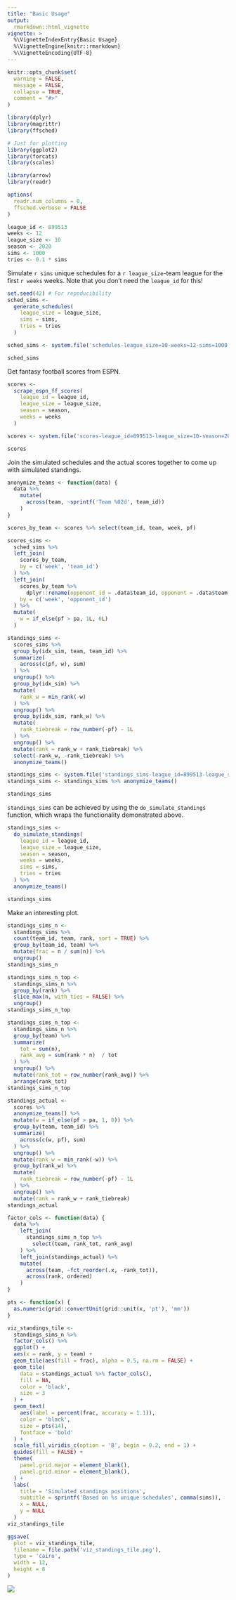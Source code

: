 ```yaml
---
title: "Basic Usage"
output: 
  rmarkdown::html_vignette
vignette: >
  %\VignetteIndexEntry{Basic Usage}
  %\VignetteEngine{knitr::rmarkdown}
  %\VignetteEncoding{UTF-8}
---
```


```r
knitr::opts_chunk$set(
  warning = FALSE,
  message = FALSE,
  collapse = TRUE,
  comment = "#>"
)
```

```r
library(dplyr)
library(magrittr)
library(ffsched)

# Just for plotting
library(ggplot2)
library(forcats)
library(scales)
```

```r
library(arrow)
library(readr)
```

```r
options(
  readr.num_columns = 0,
  ffsched.verbose = FALSE
)
```

```r
league_id <- 899513
weeks <- 12
league_size <- 10
season <- 2020
sims <- 1000
tries <- 0.1 * sims
```

Simulate `r sims` unique schedules for a `r league_size`-team league for the first `r weeks` weeks. Note that you don't need the `league_id` for this!

```r
set.seed(42) # For repoducibility
sched_sims <-
  generate_schedules(
    league_size = league_size,
    sims = sims,
    tries = tries
  )
```

```r
sched_sims <- system.file('schedules-league_size=10-weeks=12-sims=1000.parquet', package = 'ffsched') %>% arrow::read_parquet()
```

```r
sched_sims
```

Get fantasy football scores from ESPN.

```r
scores <-
  scrape_espn_ff_scores(
    league_id = league_id,
    league_size = league_size,
    season = season,
    weeks = weeks
  )
```

```r
scores <- system.file('scores-league_id=899513-league_size=10-season=2020-weeks=12.csv', package = 'ffsched') %>% readr::read_csv()
```

```r
scores
```

Join the simulated schedules and the actual scores together to come up with simulated standings.

```r
anonymize_teams <- function(data) {
  data %>% 
    mutate(
      across(team, ~sprintf('Team %02d', team_id))
    )
}
```

```r
scores_by_team <- scores %>% select(team_id, team, week, pf)

scores_sims <-
  sched_sims %>% 
  left_join(
    scores_by_team,
    by = c('week', 'team_id')
  ) %>% 
  left_join(
    scores_by_team %>% 
      dplyr::rename(opponent_id = .data$team_id, opponent = .data$team, pa = .data$pf),
    by = c('week', 'opponent_id')
  ) %>% 
  mutate(
    w = if_else(pf > pa, 1L, 0L)
  )

standings_sims <-
  scores_sims %>% 
  group_by(idx_sim, team, team_id) %>% 
  summarize(
    across(c(pf, w), sum)
  ) %>% 
  ungroup() %>% 
  group_by(idx_sim) %>% 
  mutate(
    rank_w = min_rank(-w)
  ) %>% 
  ungroup() %>% 
  group_by(idx_sim, rank_w) %>% 
  mutate(
    rank_tiebreak = row_number(-pf) - 1L
  ) %>% 
  ungroup() %>% 
  mutate(rank = rank_w + rank_tiebreak) %>% 
  select(-rank_w, -rank_tiebreak) %>% 
  anonymize_teams()
```

```r
standings_sims <- system.file('standings_sims-league_id=899513-league_size=10-season=2020-weeks=12-sims=1000.parquet', package = 'ffsched') %>% arrow::read_parquet()
standings_sims <- standings_sims %>% anonymize_teams()
```

```r
standings_sims
```

`standings_sims` can be achieved by using the `do_simulate_standings` function, which wraps the functionality demonstrated above.

```r
standings_sims <-
  do_simulate_standings(
    league_id = league_id,
    league_size = league_size,
    season = season,
    weeks = weeks,
    sims = sims,
    tries = tries
  ) %>% 
  anonymize_teams()
```

```r
standings_sims
```

Make an interesting plot.

```r
standings_sims_n <-
  standings_sims %>% 
  count(team_id, team, rank, sort = TRUE) %>% 
  group_by(team_id, team) %>% 
  mutate(frac = n / sum(n)) %>% 
  ungroup()
standings_sims_n

standings_sims_n_top <-
  standings_sims_n %>% 
  group_by(rank) %>% 
  slice_max(n, with_ties = FALSE) %>%  
  ungroup()
standings_sims_n_top

standings_sims_n_top <-
  standings_sims_n %>% 
  group_by(team) %>% 
  summarize(
    tot = sum(n),
    rank_avg = sum(rank * n)  / tot
  ) %>% 
  ungroup() %>% 
  mutate(rank_tot = row_number(rank_avg)) %>% 
  arrange(rank_tot)
standings_sims_n_top

standings_actual <-
  scores %>% 
  anonymize_teams() %>% 
  mutate(w = if_else(pf > pa, 1, 0)) %>% 
  group_by(team, team_id) %>% 
  summarize(
    across(c(w, pf), sum)
  ) %>% 
  ungroup() %>% 
  mutate(rank_w = min_rank(-w)) %>% 
  group_by(rank_w) %>% 
  mutate(
    rank_tiebreak = row_number(-pf) - 1L
  ) %>% 
  ungroup() %>% 
  mutate(rank = rank_w + rank_tiebreak)
standings_actual

factor_cols <- function(data) {
  data %>% 
    left_join(
      standings_sims_n_top %>% 
        select(team, rank_tot, rank_avg)
    ) %>% 
    left_join(standings_actual) %>% 
    mutate(
      across(team, ~fct_reorder(.x, -rank_tot)),
      across(rank, ordered)
    )
}

pts <- function(x) {
  as.numeric(grid::convertUnit(grid::unit(x, 'pt'), 'mm'))
}

viz_standings_tile <-
  standings_sims_n %>% 
  factor_cols() %>% 
  ggplot() +
  aes(x = rank, y = team) +
  geom_tile(aes(fill = frac), alpha = 0.5, na.rm = FALSE) +
  geom_tile(
    data = standings_actual %>% factor_cols(),
    fill = NA,
    color = 'black',
    size = 3
  ) +
  geom_text(
    aes(label = percent(frac, accuracy = 1.1)), 
    color = 'black', 
    size = pts(14),
    fontface = 'bold'
  ) +
  scale_fill_viridis_c(option = 'B', begin = 0.2, end = 1) +
  guides(fill = FALSE) +
  theme(
    panel.grid.major = element_blank(),
    panel.grid.minor = element_blank(),
  ) +
  labs(
    title = 'Simulated standings positions',
    subtitle = sprintf('Based on %s unique schedules', comma(sims)),
    x = NULL,
    y = NULL
  )
viz_standings_tile
```

```r
ggsave(
  plot = viz_standings_tile, 
  filename = file.path('viz_standings_tile.png'), 
  type = 'cairo', 
  width = 12,
  height = 8
)
```

![](viz_standings_tile.png)
